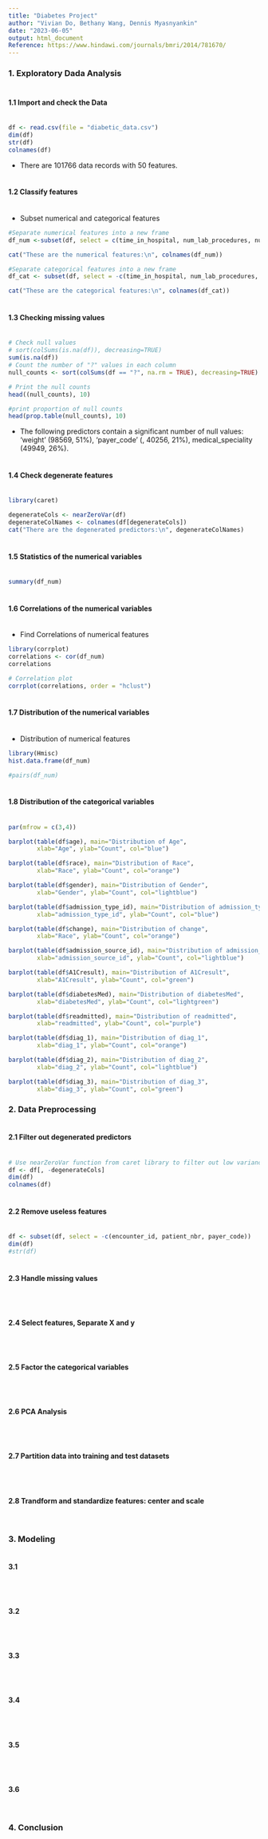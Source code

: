 ```yaml
---
title: "Diabetes Project"
author: "Vivian Do, Bethany Wang, Dennis Myasnyankin"
date: "2023-06-05"
output: html_document
Reference: https://www.hindawi.com/journals/bmri/2014/781670/
---
```


### 1. Exploratory Dada Analysis<br><br>

#### <b>1.1 Import and check the Data</b><br><br>

```r
df <- read.csv(file = "diabetic_data.csv")
dim(df)
str(df)
colnames(df)
```
* There are 101766 data records with 50 features.

#### <br><b>1.2 Classify features</b><br><br>


* Subset numerical and categorical features
```r
#Separate numerical features into a new frame
df_num <-subset(df, select = c(time_in_hospital, num_lab_procedures, num_procedures, num_medications, number_outpatient, number_emergency, number_inpatient, number_diagnoses))

cat("These are the numerical features:\n", colnames(df_num))

#Separate categorical features into a new frame
df_cat <- subset(df, select = -c(time_in_hospital, num_lab_procedures, num_procedures, num_medications, number_outpatient, number_emergency, number_inpatient, number_diagnoses))

cat("These are the categorical features:\n", colnames(df_cat))
```

#### <br><b>1.3 Checking missing values</b><br><br>

```r
# Check null values
# sort(colSums(is.na(df)), decreasing=TRUE)
sum(is.na(df))
# Count the number of "?" values in each column
null_counts <- sort(colSums(df == "?", na.rm = TRUE), decreasing=TRUE)

# Print the null counts
head((null_counts), 10)

#print proportion of null counts
head(prop.table(null_counts), 10)
```
* The following predictors contain a significant number of null values: 'weight' (98569, 51%), 'payer_code' (, 40256, 21%), medical_speciality (49949, 26%). 


#### <br><b>1.4 Check degenerate features</b><br><br>

```r

library(caret)

degenerateCols <- nearZeroVar(df)
degenerateColNames <- colnames(df[degenerateCols])
cat("There are the degenerated predictors:\n", degenerateColNames)
```

#### <br><b>1.5 Statistics of the numerical variables</b><br><br>

```r
summary(df_num)
```

#### <br><b>1.6 Correlations of the numerical variables</b><br><br>

* Find Correlations of numerical features
```r

library(corrplot)
correlations <- cor(df_num)
correlations

# Correlation plot
corrplot(correlations, order = "hclust")
```

#### <br><b>1.7 Distribution of the numerical variables</b><br><br>

* Distribution of numerical features
```r
library(Hmisc)
hist.data.frame(df_num)
```

```r
#pairs(df_num)
```

#### <br><b>1.8 Distribution of the categorical variables</b><br><br>

```r
par(mfrow = c(3,4))

barplot(table(df$age), main="Distribution of Age", 
        xlab="Age", ylab="Count", col="blue")

barplot(table(df$race), main="Distribution of Race", 
        xlab="Race", ylab="Count", col="orange")

barplot(table(df$gender), main="Distribution of Gender", 
        xlab="Gender", ylab="Count", col="lightblue")

barplot(table(df$admission_type_id), main="Distribution of admission_type_id", 
        xlab="admission_type_id", ylab="Count", col="blue")

barplot(table(df$change), main="Distribution of change", 
        xlab="Race", ylab="Count", col="orange")

barplot(table(df$admission_source_id), main="Distribution of admission_source_id", 
        xlab="admission_source_id", ylab="Count", col="lightblue")

barplot(table(df$A1Cresult), main="Distribution of A1Cresult", 
        xlab="A1Cresult", ylab="Count", col="green")

barplot(table(df$diabetesMed), main="Distribution of diabetesMed", 
        xlab="diabetesMed", ylab="Count", col="lightgreen")

barplot(table(df$readmitted), main="Distribution of readmitted", 
        xlab="readmitted", ylab="Count", col="purple")

barplot(table(df$diag_1), main="Distribution of diag_1", 
        xlab="diag_1", ylab="Count", col="orange")

barplot(table(df$diag_2), main="Distribution of diag_2", 
        xlab="diag_2", ylab="Count", col="lightblue")

barplot(table(df$diag_3), main="Distribution of diag_3", 
        xlab="diag_3", ylab="Count", col="green")
```

### 2. Data Preprocessing

#### <br><b>2.1 Filter out degenerated predictors</b><br><br>
```r
# Use nearZeroVar function from caret library to filter out low variance features
df <- df[, -degenerateCols]
dim(df)
colnames(df)
```

#### <br><b>2.2 Remove useless features</b><br><br>

```r
df <- subset(df, select = -c(encounter_id, patient_nbr, payer_code))
dim(df)
#str(df)
```

#### <br><b>2.3 Handle missing values</b><br><br>

```r

```

#### <br><b>2.4 Select features, Separate X and y</b><br><br>

```r

```


#### <br><b>2.5 Factor the categorical variables</b><br><br>

```r

```

#### <br><b>2.6 PCA Analysis</b><br><br>

```r

```


#### <br><b>2.7 Partition data into training and test datasets</b><br><br>

```r

```


#### <br><b>2.8 Trandform and standardize features: center and scale</b><br><br>

```r

```


### 3. Modeling

#### <br><b>3.1 </b><br><br>
```r

```

#### <br><b>3.2 </b><br><br>
```r

```

#### <br><b>3.3 </b><br><br>

```r

```

#### <br><b>3.4 </b><br><br>

```r

```

#### <br><b>3.5 </b><br><br>

```r

```

#### <br><b>3.6 </b><br><br>

```r

```

### 4. Conclusion
```r

```
